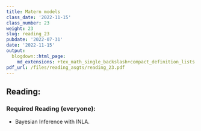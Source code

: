 ```yaml
---
title: Matern models
class_date: '2022-11-15'
class_number: 23
weight: 23
slug: reading_23
pubdate: '2022-07-31'
date: '2022-11-15'
output:
  blogdown::html_page:
    md_extensions: +tex_math_single_backslash+compact_definition_lists
pdf_url: /files/reading_asgts/reading_23.pdf
---
```

## Reading:

### Required Reading (everyone):

* Bayesian Inference with INLA.

